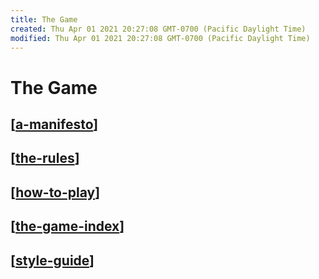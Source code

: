 ```yaml
---
title: The Game
created: Thu Apr 01 2021 20:27:08 GMT-0700 (Pacific Daylight Time)
modified: Thu Apr 01 2021 20:27:08 GMT-0700 (Pacific Daylight Time)
---
```


# The Game

## [[a-manifesto]]

## [[the-rules]]

## [[how-to-play]]

## [[the-game-index]]

## [[style-guide]]

[//begin]: # "Autogenerated link references for markdown compatibility"
[a-manifesto]: a-manifesto "A Manifesto"
[the-rules]: the-rules "The Rules of the Game"
[how-to-play]: how-to-play "How To Play"
[the-game-index]: the-game-index "The Game Index"
[style-guide]: ../remember/Devsign/style-guide "Style Guide"
[//end]: # "Autogenerated link references"
